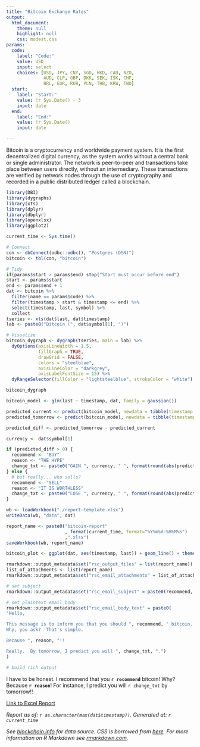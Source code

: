```yaml
---
title: "Bitcoin Exchange Rates"
output: 
  html_document:
    theme: null
    highlight: null
    css: modest.css
params:
  code:
    label: "Code:"
    value: USD
    input: select
    choices: [USD, JPY, CNY, SGD, HKD, CAD, NZD, 
              AUD, CLP, GBP, DKK, SEK, ISK, CHF, 
              BRL, EUR, RUB, PLN, THB, KRW, TWD]
  start:
    label: "Start:"
    value: !r Sys.Date() - 3
    input: date
  end:
    label: "End:"
    value: !r Sys.Date()
    input: date

---
```


Bitcoin is a cryptocurrency and worldwide payment system. It is the first decentralized digital currency, as the system works without a central bank or single administrator. The network is peer-to-peer and transactions take place between users directly, without an intermediary. These transactions are verified by network nodes through the use of cryptography and recorded in a public distributed ledger called a blockchain.

```r
library(DBI)
library(dygraphs)
library(xts)
library(dplyr)
library(dbplyr)
library(openxlsx)
library(ggplot2)

current_time <- Sys.time()

# Connect
con <- dbConnect(odbc::odbc(), "Postgres (DSN)")
bitcoin <- tbl(con, "bitcoin")

# Tidy
if(params$start > params$end) stop("Start must occur before end")
start <- params$start
end <- params$end + 1
dat <- bitcoin %>%
  filter(name == params$code) %>%
  filter(timestamp > start & timestamp <= end) %>%
  select(timestamp, last, symbol) %>%
  collect
tseries <- xts(dat$last, dat$timestamp)
lab <- paste0("Bitcoin (", dat$symbol[1], ")")

# Visualize
bitcoin_dygraph <- dygraph(tseries, main = lab) %>%
  dyOptions(axisLineWidth = 1.5, 
            fillGraph = TRUE, 
            drawGrid = FALSE, 
            colors = "steelblue", 
            axisLineColor = "darkgrey", 
            axisLabelFontSize = 15) %>%
  dyRangeSelector(fillColor = "lightsteelblue", strokeColor = "white")

bitcoin_dygraph
```  

```r
bitcoin_model <- glm(last ~ timestamp, dat, family = gaussian())

predicted_current <- predict(bitcoin_model, newdata = tibble(timestamp = current_time))[[1]]
predicted_tomorrow <- predict(bitcoin_model, newdata = tibble(timestamp = current_time + lubridate::days(1)))

predicted_diff <- predicted_tomorrow - predicted_current

currency <- dat$symbol[1]

if (predicted_diff > 0) {
  recommend <- "BUY"
  reason <- "THE HYPE"
  change_txt <- paste0("GAIN ", currency, " ", format(round(abs(predicted_diff), 2), nsmall = 2))
} else {
  # but really... who sells?
  recommend <- "SELL"
  reason <- "IT IS WORTHLESS"
  change_txt <- paste0("LOSE ", currency, " ", format(round(abs(predicted_diff),2), nsmall=2))
}

```


```r
wb <- loadWorkbook("./report-template.xlsx")
writeData(wb, "data", dat)

report_name <- paste0("bitcoin-report"
                      , format(current_time, format="%Y%m%d-%H%M%S")
                      ,".xlsx")
saveWorkbook(wb, report_name)
```

```r
bitcoin_plot <- ggplot(dat, aes(timestamp, last)) + geom_line() + theme_classic()
```

```r
rmarkdown::output_metadata$set("rsc_output_files" = list(report_name))
list_of_attachments <- list(report_name)
rmarkdown::output_metadata$set("rsc_email_attachments" = list_of_attachments)

```

```r

# set subject
rmarkdown::output_metadata$set("rsc_email_subject" = paste0(recommend, " Bitcoin!!  See attached: ",report_name))

# set plaintext email body
rmarkdown::output_metadata$set("rsc_email_body_text" = paste0(
"Hello,

This message is to inform you that you should ", recommend, " bitcoin.  
Why, you ask?  That's simple.

Because ", reason, "!!

Really.  By tomorrow, I predict you will ", change_txt, ".")
)

# build rich output 

``` 

I have to be honest.  I recommend that you **`r recommend`** bitcoin!  Why?  Because **`r reason`**!  For instance, I predict you will `r change_txt` by tomorrow!!

[Link to Excel Report](`r report_name`)

*Report as of: `r as.character(max(dat$timestamp))`. Generated at: `r current_time`*

*See [blockchain.info](https://blockchain.info/api/exchange_rates_api) for data source. CSS is borrowed from [here](http://markdowncss.github.io/modest/). For more information on R Markdown see [rmarkdown.com](http://rmarkdown.rstudio.com/).*


